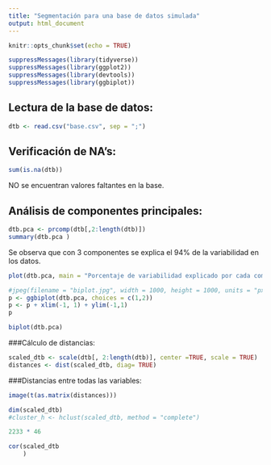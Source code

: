 ```yaml
---
title: "Segmentación para una base de datos simulada"
output: html_document
---
```


```r
knitr::opts_chunk$set(echo = TRUE)
```

```r
suppressMessages(library(tidyverse))
suppressMessages(library(ggplot2))
suppressMessages(library(devtools))
suppressMessages(library(ggbiplot))
```


## Lectura de la base de datos:

```r
dtb <- read.csv("base.csv", sep = ";")
```


## Verificación de NA's:
```r
sum(is.na(dtb))
```

NO se encuentran valores faltantes en la base.

## Análisis de componentes principales:

```r
dtb.pca <- prcomp(dtb[,2:length(dtb)])
summary(dtb.pca )
```

Se observa que con 3 componentes se explica el 94% de la variabilidad en los datos.

```r
plot(dtb.pca, main = "Porcentaje de variabilidad explicado por cada componente")
```

```r
#jpeg(filename = "biplot.jpg", width = 1000, height = 1000, units = "px",quality = 100)
p <- ggbiplot(dtb.pca, choices = c(1,2))
p <- p + xlim(-1, 1) + ylim(-1,1)
p
```
```r
biplot(dtb.pca)
```

###Cálculo de distancias:
```r
scaled_dtb <- scale(dtb[, 2:length(dtb)], center =TRUE, scale = TRUE)
distances <- dist(scaled_dtb, diag= TRUE)
```

###Distancias entre todas las variables:
```r
image(t(as.matrix(distances)))

```
```r
dim(scaled_dtb)
#cluster_h <- hclust(scaled_dtb, method = "complete")
```
```r
2233 * 46
```
```r
cor(scaled_dtb
    )
```

